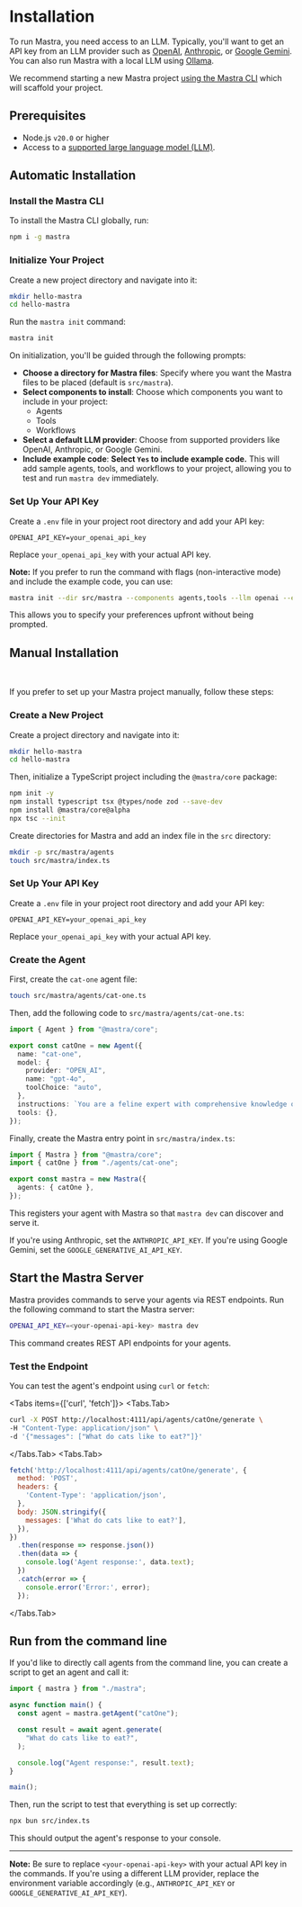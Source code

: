 
# Installation

To run Mastra, you need access to an LLM. Typically, you'll want to get an API key from an LLM provider such as [OpenAI](https://platform.openai.com/), [Anthropic](https://console.anthropic.com/settings/keys), or [Google Gemini](https://ai.google.dev/gemini-api/docs). You can also run Mastra with a local LLM using [Ollama](https://ollama.ai/).

We recommend starting a new Mastra project [using the Mastra CLI](#automatic-installation) which will scaffold your project.

## Prerequisites

- Node.js `v20.0` or higher
- Access to a [supported large language model (LLM)](/guide/reference/llm/providers-and-models.mdx).

## Automatic Installation
<Steps>


### Install the Mastra CLI

To install the Mastra CLI globally, run:

```bash copy
npm i -g mastra
```

### Initialize Your Project

Create a new project directory and navigate into it:

```bash copy
mkdir hello-mastra
cd hello-mastra
```

Run the `mastra init` command:

```bash copy
mastra init
```

On initialization, you'll be guided through the following prompts:

- **Choose a directory for Mastra files**: Specify where you want the Mastra files to be placed (default is `src/mastra`).
- **Select components to install**: Choose which components you want to include in your project:
  - Agents
  - Tools
  - Workflows
- **Select a default LLM provider**: Choose from supported providers like OpenAI, Anthropic, or Google Gemini.
- **Include example code**: **Select `Yes` to include example code.** This will add sample agents, tools, and workflows to your project, allowing you to test and run `mastra dev` immediately.

### Set Up Your API Key

Create a `.env` file in your project root directory and add your API key:

```env
OPENAI_API_KEY=your_openai_api_key
```

Replace `your_openai_api_key` with your actual API key.

**Note:** If you prefer to run the command with flags (non-interactive mode) and include the example code, you can use:

```bash copy
mastra init --dir src/mastra --components agents,tools --llm openai --example
```

This allows you to specify your preferences upfront without being prompted.

</Steps>

## Manual Installation

<br/>
<Steps>

If you prefer to set up your Mastra project manually, follow these steps:

### Create a New Project

Create a project directory and navigate into it:

```bash copy
mkdir hello-mastra
cd hello-mastra
```

Then, initialize a TypeScript project including the `@mastra/core` package:

```bash copy npm2yarn
npm init -y
npm install typescript tsx @types/node zod --save-dev
npm install @mastra/core@alpha
npx tsc --init
```

Create directories for Mastra and add an index file in the `src` directory:

```bash copy
mkdir -p src/mastra/agents
touch src/mastra/index.ts
```

### Set Up Your API Key

Create a `.env` file in your project root directory and add your API key:

```env
OPENAI_API_KEY=your_openai_api_key
```

Replace `your_openai_api_key` with your actual API key.

### Create the Agent

First, create the `cat-one` agent file:

```bash copy
touch src/mastra/agents/cat-one.ts
```

Then, add the following code to `src/mastra/agents/cat-one.ts`:

```ts filename="src/mastra/agents/cat-one.ts" showLineNumbers
import { Agent } from "@mastra/core";

export const catOne = new Agent({
  name: "cat-one",
  model: {
    provider: "OPEN_AI",
    name: "gpt-4o",
    toolChoice: "auto",
  },
  instructions: `You are a feline expert with comprehensive knowledge of all cat species, from domestic breeds to wild big cats. As a lifelong cat specialist, you understand their behavior, biology, social structures, and evolutionary history in great depth.`,
  tools: {},
});
```

Finally, create the Mastra entry point in `src/mastra/index.ts`:

```ts filename="src/mastra/index.ts" showLineNumbers
import { Mastra } from "@mastra/core";
import { catOne } from "./agents/cat-one";

export const mastra = new Mastra({
  agents: { catOne },
});
```

This registers your agent with Mastra so that `mastra dev` can discover and serve it.

If you're using Anthropic, set the `ANTHROPIC_API_KEY`. If you're using Google Gemini,
set the `GOOGLE_GENERATIVE_AI_API_KEY`.

</Steps>

## Start the Mastra Server

Mastra provides commands to serve your agents via REST endpoints. Run the following command to start the Mastra server:

```bash copy
OPENAI_API_KEY=<your-openai-api-key> mastra dev
```

This command creates REST API endpoints for your agents.

### Test the Endpoint

You can test the agent's endpoint using `curl` or `fetch`:

<Tabs items={['curl', 'fetch']}>
  <Tabs.Tab>
```bash copy
curl -X POST http://localhost:4111/api/agents/catOne/generate \
-H "Content-Type: application/json" \
-d '{"messages": ["What do cats like to eat?"]}'
```
  </Tabs.Tab>
  <Tabs.Tab>
```js copy showLineNumbers
fetch('http://localhost:4111/api/agents/catOne/generate', {
  method: 'POST',
  headers: {
    'Content-Type': 'application/json',
  },
  body: JSON.stringify({
    messages: ['What do cats like to eat?'],
  }),
})
  .then(response => response.json())
  .then(data => {
    console.log('Agent response:', data.text);
  })
  .catch(error => {
    console.error('Error:', error);
  });
```
  </Tabs.Tab>
</Tabs>

## Run from the command line

If you'd like to directly call agents from the command line, you can create a script to get an agent and call it:

```ts filename="src/index.ts" showLineNumbers
import { mastra } from "./mastra";

async function main() {
  const agent = mastra.getAgent("catOne");

  const result = await agent.generate(
    "What do cats like to eat?",
  );

  console.log("Agent response:", result.text);
}

main();
```

Then, run the script to test that everything is set up correctly:

```bash
npx bun src/index.ts
```

This should output the agent's response to your console.

---

**Note:** Be sure to replace `<your-openai-api-key>` with your actual API key in the commands. If you're using a different LLM provider, replace the environment variable accordingly (e.g., `ANTHROPIC_API_KEY` or `GOOGLE_GENERATIVE_AI_API_KEY`).
